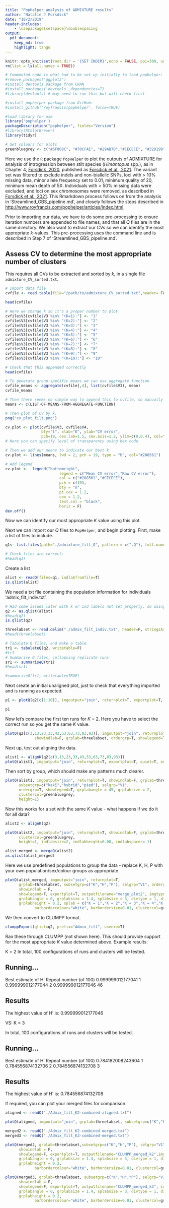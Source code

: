 ```yaml
---
title: "PopHelper analysis of ADMIXTURE results"
author: "Natalie J Forsdick"
date: "10/2/2019"
header-includes:
    - \usepackage{setspace}\doublespacing
output:
  pdf_document:
    keep_md: true
    highlight: tango
---
```


```r
knitr::opts_knit$set(root.dir = '{SET INDIR}',echo = FALSE, ppi=300, units = 'in')
rm(list = ls(all.names = TRUE))
```

```r
# Commented code is what had to be set up initially to load pophelper:
#remove.packages('ggplot2')
#install devtools package from CRAN
#install.packages('devtools',dependencies=T)
#library(devtools) # may need to run this but will check first

#install pophelper package from GitHub:
#install_github('royfrancis/pophelper', force=TRUE)

#load library for use
library('pophelper')
packageDescription("pophelper", fields="Version")
#library(RColorBrewer)
library(tidyr)
```

```r
# Set colours for plots
greenbluegrey <- c("#6F808C", "#70CFAE", "#29AB7D","#CECECE", "#32D199","#28B0D1","#143A8B",  "#F0A156", "#5B88C1","#C05E23", "#99B5DC", "#F7B969")
```

Here we use the `R` package `PopHelper` to plot the outputs of ADMIXTURE for analysis of introgression between stilt species (*Himantopus* spp.), as in Chapter 4, [Forsdick, 2020](https://ourarchive.otago.ac.nz/handle/10523/10268), published as [Forsdick et al., 2021](https://doi.org/10.1016/j.gecco.2021.e01681). The variant set was filtered to exclude indels and non-biallelic SNPs, loci with > 10% missing data, minor allele frequency set to 0.01, minimum quality of 20, minimum mean depth of 5X. Individuals with > 50% missing data were excluded, and loci on sex chromosomes were removed, as described in [Forsdick et al., 2021](https://doi.org/10.1016/j.gecco.2021.e01681). This Rmarkdown process follows on from the analysis in 'Streamlined_GBS_pipeline.md', and closely follows the steps described in <http://www.royfrancis.com/pophelper/articles/index.html>.

Prior to importing our data, we have to do some pre-processing to ensure iteration numbers are appended to file names, and that all *Q* files are in the same directory. We also want to extract our CVs so we can identify the most appropriate *k*-values. This pre-processing uses the command line and is described in Step 7 of 'Streamlined_GBS_pipeline.md'.

## Assess CV to determine the most appropriate number of clusters

This requires all CVs to be extracted and sorted by *k*, in a single file `admixture_CV_sorted.txt`. 

```r
# Import data file
cvfile <- read.table(file="/path/to/admixture_CV_sorted.txt",header= FALSE, sep= " ", stringsAsFactors = FALSE)

head(cvfile)

# Here we change k so it's a proper number to plot
cvfile$V3[cvfile$V3 %in% "(K=1):"] <- "1"
cvfile$V3[cvfile$V3 %in% "(K=2):"] <- "2"
cvfile$V3[cvfile$V3 %in% "(K=3):"] <- "3"
cvfile$V3[cvfile$V3 %in% "(K=4):"] <- "4"
cvfile$V3[cvfile$V3 %in% "(K=5):"] <- "5"
cvfile$V3[cvfile$V3 %in% "(K=6):"] <- "6"
cvfile$V3[cvfile$V3 %in% "(K=7):"] <- "7"
cvfile$V3[cvfile$V3 %in% "(K=8):"] <- "8"
cvfile$V3[cvfile$V3 %in% "(K=9):"] <- "9"
cvfile$V3[cvfile$V3 %in% "(K=10):"] <- "10"

# Check that this appended correctly
head(cvfile)
```

```r
# To generate group-specific means we can use aggregate function
cvfile_means <- aggregate(cvfile[,4], list(cvfile$V3), mean)
cvfile_means
```

```r
# Then there seems no simple way to append this to cvfile, so manually add the means generated above.
means <- c(LIST-OF-MEANS-FROM-AGGREGATE-FUNCTION)

# Then plot of CV by k.
png('cv_plot_filt.png')

cv.plot <- plot(cvfile$V3, cvfile$V4, 
                bty="l", xlab="K", ylab="CV error", 
                pch=19, cex.lab=1.5, cex.axis=1.2, ylim=c(0,0.4), col="#CECECE75") 
# Here you can specify level of transparency using hex code.

# Then we add our means to indicate our best k
cv.plot <- lines(means, lwd = 2, pch = 19, type = "b", col="#208561")

# Add legend
cv.plot <-  legend("bottomright", 
                        legend = c("Mean CV error","Raw CV error"), 
                        col = c("#208561","#CECECE"),
                        pch = c(19), 
                        bty = "n", 
                        pt.cex = 1.2, 
                        cex = 1.2, 
                        text.col = "black", 
                        horiz = F)
dev.off()
```


Now we can identify our most appropriate *K* value using this plot.

Next we can import our *Q* files to `PopHelper`, and begin plotting.
First, make a list of files to include.

```r
q1<- list.files(path="./admixture_filt_Q", pattern = c(".Q"), full.names=T)

# Check files are correct:
#head(q1)
```

Create a list

```r
alist <- readQ(files=q1, indlabfromfile=T)
is.qlist(alist)
```

We need a txt file containing the population information for individuals 'admix_filt_indiv.txt'. 

```r
# Had some issues later with k or ind labels not set properly, so using this to try and solve that problem.
q2 <- as.qlist(alist)
#head(q2)
is.qlist(q2)

threelabset <- read.delim("./admix_filt_indiv.txt", header=F, stringsAsFactors=F)
#head(threelabset)

# Tabulate Q files, and make a table
tr1 <- tabulateQ(q2, writetable=F)
#tr1
# Summarise Q files, collapsing replicate runs
sr1 <- summariseQ(tr1)
#head(sr1)

#summariseQ(tr1, writetable=TRUE)
```

Next create an initial unaligned plot, just to check that everything imported and is running as expected.

```r
p1 <- plotQ(q2[c(1:10)], imgoutput="join", returnplot=T, exportplot=T, outputfilename="test_plot", imgtype="png", quiet=T, basesize=11)

p1
```

Now let's compare the first ten runs for *K* = 2. Here you have to select the correct run so you get the same *K* value.

```r
plotQ(q2[c(3,13,23,33,43,53,63,73,83,93)], imgoutput="join", returnplot=T, exportplot=T, outputfilename="group_lab_plot1", imgtype="png", quiet=T, basesize=11,
             showindlab=F, grplab=threelabset, ordergrp=T, showlegend=T, clustercol=greenbluegrey, height=1)#,

```

Next up, test out aligning the data. 

```r
alist1 <- alignK(q2[c(3,13,23,33,43,53,63,73,83,93)])
plotQ(alist1, imgoutput="join", returnplot=T, exportplot=T, quiet=T, outputfilename="align_plot1", imgtype="png", basesize=12, clustercol=greenbluegrey, showtitle = F, barbordersize = 0, legendpos = 'left', showindlab = F)

```

Then sort by group, which should make any patterns much clearer.

```r
plotQ(alist1, imgoutput="join", returnplot=T, showindlab=F, grplab=threelabset, exportplot=T, outputfilename="align_plot2", imgtype="png", quiet=T, basesize=12, splabsize=6,
      subsetgrp=c("kakī","hybrid","pied"), selgrp="V1",
      ordergrp=T, showlegend=T, grplabangle = 45, grplabsize = 2,
      clustercol=greenbluegrey,
      height=1)
```

Now this works for a set with the same *K* value - what happens if we do it for all data?

```r
alist2 <- alignK(q2)
```


```r
plotQ(alist2, imgoutput="join", returnplot=T, showindlab=F, grplab=threelabset, exportplot=T, outputfilename="align_all2", imgtype="png", quiet=T, basesize=12,
      clustercol=greenbluegrey,
      height=1, indlabsize=2, indlabheight=0.08, indlabspacer=-1)
```

```r
alist_merged <- mergeQ(alist2) 
as.qlist(alist_merged)
```

Here we use predefined populations to group the data - replace K, H, P with your own population/sex/colour groups as appropriate. 

```r
plotQ(alist_merged, imgoutput="join", returnplot=T,
      grplab=threelabset, subsetgrp=c("K","H","P"), selgrp="V1", ordergrp=T,
      showindlab = F,
      showlegend=F, exportplot=T, outputfilename="merge_plot2", imgtype="png", quiet=T, basesize=8, 
      grplabangle = 0, grplabsize = 1.4, splabsize = 3, divtype = 1, divsize = 0.2, panelspacer = 0.06, grplabspacer = -0.2, linesize = 0.3,
      grplabheight = 0.2, splab = c("K = 1","K = 2","K = 3","K = 4","K = 5","K = 6","K = 7", "K = 8", "K = 9", "K = 10"),
             barbordercolour="white", barbordersize=0.01, clustercol=greenbluegrey, height=1, dpi=500)

```

We then convert to CLUMPP format. 

```r
clumppExport(qlist=q2, prefix="Admix_filt", useexe=T)
```

Ran these through CLUMPP (not shown here). This should provide support for the most appropriate *K* value determined above. Example results:

K = 2
In total, 100 configurations of runs and clusters will be tested.

Running... 
----------------------------------
Best estimate of H'  Repeat number (of 100)
0.999999012177041    1
0.999999012177044    2
0.999999012177046    46

Results 
----------------------------------
The highest value of H' is: 0.999999012177046

VS: K = 3

In total, 100 configurations of runs and clusters will be tested.

Running... 
----------------------------------
Best estimate of H'  Repeat number (of 100)
0.784182008243604    1
0.784556874132706    2
0.784556874132708    3

Results 
----------------------------------
The highest value of H' is: 0.784556874132708


If required, you can plot your merged files for comparison. 

```r
aligned <- readQ("./Admix_filt_K2-combined-aligned.txt")
```

```r
plotQ(aligned, imgoutput="join", grplab=threelabset, subsetgrp=c("K","H","P"), selgrp="V1", ordergrp=T, clustercol=greenbluegrey)
```
```r
merged2 <- readQ("./Admix_filt_K2-combined-merged.txt")
merged3 <- readQ("./Admix_filt_K3-combined-merged.txt")

```

```r
plotQ(merged2, grplab=threelabset,subsetgrp=c("K","H","P"), selgrp="V1", ordergrp=T,
      showindlab = F,
      showlegend=F, exportplot=T, outputfilename="CLUMPP_merged_k2",imgtype="png", quiet=T, basesize=8, 
      grplabangle = 0, grplabsize = 1.4, splabsize = 3, divtype = 1, divsize = 0.2, panelspacer = 0.06, grplabspacer = -0.2, linesize = 0.3,
      grplabheight = 0.2, 
             barbordercolour="white", barbordersize=0.01, clustercol=greenbluegrey, height=4, dpi=500)

plotQ(merged3, grplab=threelabset, subsetgrp=c("K","H","P"), selgrp="V1", ordergrp=T,
      showindlab = F,
      showlegend=F, exportplot=T, outputfilename="CLUMPP_merged_k3", imgtype="png", quiet=T, basesize=8, 
      grplabangle = 0, grplabsize = 1.4, splabsize = 3, divtype = 1, divsize = 0.2, panelspacer = 0.06, grplabspacer = -0.2, linesize = 0.3,
      grplabheight = 0.2, 
             barbordercolour="white", barbordersize=0.01, clustercol=greenbluegrey, height=4, dpi=500)
```

